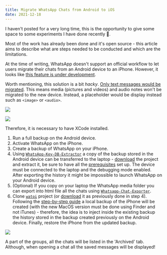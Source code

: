 ```yaml
---
title: Migrate WhatsApp Chats from Android to iOS
date: 2021-12-18
---
```


I haven't posted for a very long time, this is the opportunity to give some space 
to some experiments I have done recently 🚀.

Most of the work has already been done and it's open source - this article 
aims to describe what are steps needed to be conducted and which are the limitations.

At the time of writing, WhatsApp doesn't support an official workflow to let users migrate their chats
from an Android device to an iPhone. However, it looks like [this feature is under development](https://faq.whatsapp.com/general/account-and-profile/about-changing-phones/?lang=en).

Worth mentioning, this solution is a bit _hacky_. [Only text messages would be migrated](https://github.com/residentsummer/watoi/issues/1).
This means media (pictures and videos) and audio notes won't be migrated to the new device.
Instead, a placeholder would be display instead such as `<image>` or `<audio>`.

![](../assets/IMG_0038.jpg)

![](../assets/IMG_0037.jpg)

Therefore, it is necessary to have XCode installed. 

1. Run a full backup on the Android device.
1. Activate WhatsApp on the iPhone.
1. Create a backup of WhatsApp on your iPhone.
1. Using [`WhatsApp-Key-DB-Extractor`](https://github.com/KnugiHK/WhatsApp-Key-DB-Extractor) a copy of the backup stored in the Android device can be transferred to the laptop - [download](https://github.com/KnugiHK/WhatsApp-Key-DB-Extractor/archive/refs/heads/master.zip)
the project and extract it, be sure to have all the [prerequisites](https://github.com/KnugiHK/WhatsApp-Key-DB-Extractor#prerequisites) set up.
The device must be connected to the laptop and the debugging mode enabled. 
After exporting the history it might be impossible to launch WhatsApp on your Android device. 
1. (Optional) If you copy on your laptop the WhatsApp media folder you can export into html file all the chats using [`Whatsapp-Chat-Exporter`](https://github.com/KnugiHK/Whatsapp-Chat-Exporter).
1. Clone [`watoi`](https://github.com/residentsummer/watoi) project (or [download](https://github.com/residentsummer/watoi/archive/refs/heads/master.zip)
it as previously done in step 4). Following the [step-by-step guide](https://github.com/residentsummer/watoi#step-by-step-guide) a local backup of the
iPhone will be created (with the new MacOS version must be done using Finder and not iTunes) - therefore, the idea is to inject inside the existing backup the history stored in the backup
created previously on the Android device. Finally, restore the iPhone from the updated backup.

![](../assets/IMG_0039.jpg)

A part of the groups, all the chats will be listed in the 'Archived' tab.
Although, when opening a chat all the saved messages will be displayed!